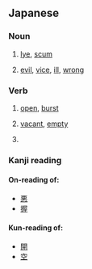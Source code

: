 ==Japanese==

===Noun===
{{ja-noun}}

# {{ja-def|灰汁}} [[lye]], [[scum]]
# {{ja-def|悪}} [[evil]], [[vice]], [[ill]], [[wrong]]

===Verb===
{{ja-verb|type=1}}

# {{ja-def|開く}} [[open]], [[burst]]
# {{ja-def|空く}} [[vacant]], [[empty]]
# {{ja-def|明く}} {{rfdef|ja}}

===Kanji reading===
{{ja-kanji reading}}

====On-reading of:====
* [[悪]]
* [[握]]

====Kun-reading of:====
* [[開]]
* [[空]]